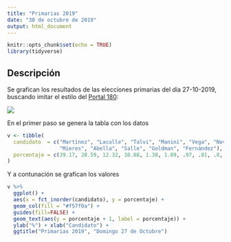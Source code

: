 ```yaml
---
title: "Primarias 2019"
date: "30 de octubre de 2019"
output: html_document
---
```


```r
knitr::opts_chunk$set(echo = TRUE)
library(tidyverse)
```

## Descripción

Se grafican los resultados de las elecciones primarias del día 27-10-2019, buscando imitar el estilo del [Portal 180](https://www.180.com.uy/):

![](../misc/grafico_180.PNG)

En el primer paso se genera la tabla con los datos

```r

v <- tibble(
  candidato  = c("Martínez", "Lacalle", "Talvi", "Manini", "Vega", "Novick", 
                 "Mieres", "Abella", "Salle", "Goldman", "Fernández"),
  porcentaje = c(39.17, 28.59, 12.32, 10.88, 1.38, 1.09, .97, .81, .8, .26, .06)
)
```



Y a contunación se grafican los valores

```r
v %>% 
  ggplot() +
  aes(x = fct_inorder(candidato), y = porcentaje) +
  geom_col(fill = "#f57f0a") +
  guides(fill=FALSE) + 
  geom_text(aes(y = porcentaje + 1, label = porcentaje)) +
  ylab("%") + xlab("Candidato") + 
  ggtitle("Primarias 2019", "Domingo 27 de Octubre")

```


